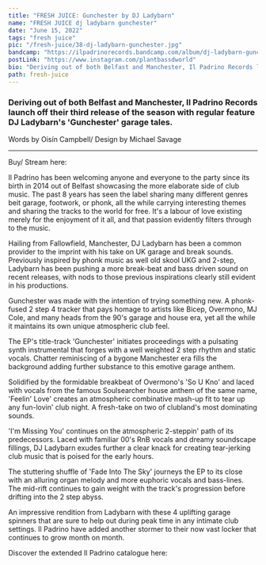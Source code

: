 ---
title: "FRESH JUICE: Gunchester by DJ Ladybarn"
name: "FRESH JUICE dj ladybarn gunchester"
date: "June 15, 2022"
tags: "fresh juice"
pic: "/fresh-juice/38-dj-ladybarn-gunchester.jpg"
bandcamp: "https://ilpadrinorecords.bandcamp.com/album/dj-ladybarn-gunchester"
postLink: "https://www.instagram.com/plantbassdworld"
bio: "Deriving out of both Belfast and Manchester, Il Padrino Records launch off their third release of the season with regular feature DJ Ladybarn's 'Gunchester' garage tales"
path: fresh-juice
---

### Deriving out of both Belfast and Manchester, Il Padrino Records launch off their third release of the season with regular feature DJ Ladybarn's 'Gunchester' garage tales.

<p className="smallText">Words by Oisín Campbell/ Design by Michael Savage</p>

<hr />

<BandCamp src="album=1594319008" />

Buy/ Stream here: <HoverLink url="ilpadrinorecords.bandcamp.com/album/dj-ladybarn-gunchester" name="DJ Ladybarn | Gunchester" external />

Il Padrino has been welcoming anyone and everyone to the party since its birth in 2014 out of Belfast showcasing the more elaborate side of club music. The past 8 years has seen the label sharing many different genres beit garage, footwork, or phonk, all the while carrying interesting themes and sharing the tracks to the world for free. It's a labour of love existing merely for the enjoyment of it all, and that passion evidently filters through to the music.

Hailing from Fallowfield, Manchester, DJ Ladybarn has been a common provider to the imprint with his take on UK garage and break sounds. Previously inspired by phonk music as well old skool UKG and 2-step, Ladybarn has been pushing a more break-beat and bass driven sound on recent releases, with nods to those previous inspirations clearly still evident in his productions.

Gunchester was made with the intention of trying something new. A phonk-fused 2 step 4 tracker that pays homage to artists like Bicep, Overmono, MJ Cole, and many heads from the 90's garage and house era, yet all the while it maintains its own unique atmospheric club feel.

<Picture src="/fresh-juice/38-il-padrino.jpg" alt="il padrino cover pic" size={1200} />

The EP's title-track 'Gunchester' initiates proceedings with a pulsating synth instrumental that forges with a well weighted 2 step rhythm and static vocals. Chatter reminiscing of a bygone Manchester era fills the background adding further substance to this emotive garage anthem.

Solidified by the formidable breakbeat of Overmono's 'So U Kno' and laced with vocals from the famous Soulsearcher house anthem of the same name, 'Feelin' Love' creates an atmospheric combinative mash-up fit to tear up any fun-lovin' club night. A fresh-take on two of clubland's most dominating sounds.

'I'm Missing You' continues on the atmospheric 2-steppin' path of its predecessors. Laced with familiar 00's RnB vocals and dreamy soundscape fillings, DJ Ladybarn exudes further a clear knack for creating tear-jerking club music that is poised for the early hours.

The stuttering shuffle of 'Fade Into The Sky' journeys the EP to its close with an alluring organ melody and more euphoric vocals and bass-lines. The mid-rift continues to gain weight with the track's progression before drifting into the 2 step abyss.

An impressive rendition from Ladybarn with these 4 uplifting garage spinners that are sure to help out during peak time in any intimate club settings. Il Padrino have added another stormer to their now vast locker that continues to grow month on month.

Discover the extended Il Padrino catalogue here: <HoverLink url="ilpadrinorecords.bandcamp.com/" external />
